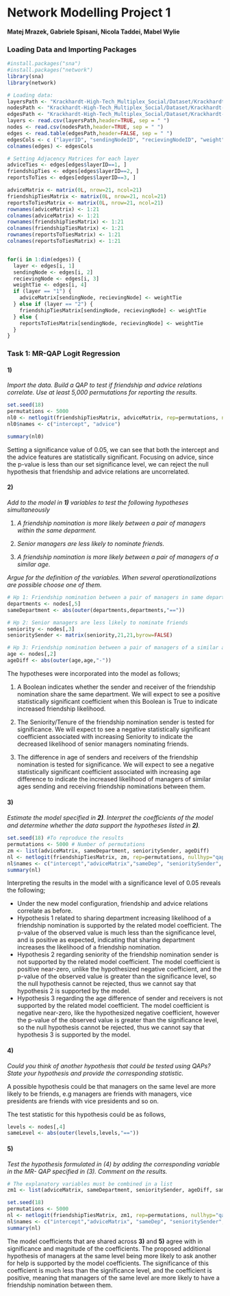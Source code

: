 # Network Modelling Project 1

**Matej Mrazek, Gabriele Spisani, Nicola Taddei, Mabel Wylie**

### Loading Data and Importing Packages

```r
#install.packages("sna")
#install.packages("network")
library(sna)
library(network)

# Loading data: 
layersPath <- "Krackhardt-High-Tech_Multiplex_Social/Dataset/Krackhardt-High-Tech_layers.txt"
nodesPath <- "Krackhardt-High-Tech_Multiplex_Social/Dataset/Krackhardt-High-Tech_nodes.txt"
edgesPath <- "Krackhardt-High-Tech_Multiplex_Social/Dataset/Krackhardt-High-Tech_multiplex.edges"
layers <- read.csv(layersPath,header=TRUE, sep = " ")
nodes <- read.csv(nodesPath,header=TRUE, sep = " ")
edges <- read.table(edgesPath,header=FALSE, sep = " ")
edgesCols <- c ("layerID", "sendingNodeID", "recievingNodeID", "weight")
colnames(edges) <- edgesCols

# Setting Adjacency Matrices for each layer
adviceTies <- edges[edges$layerID==1, ]
friendshipTies <- edges[edges$layerID==2, ]
reportsToTies <- edges[edges$layerID==3, ]

adviceMatrix <- matrix(0L, nrow=21, ncol=21)
friendshipTiesMatrix <- matrix(0L, nrow=21, ncol=21)
reportsToTiesMatrix <- matrix(0L, nrow=21, ncol=21)
rownames(adviceMatrix) <- 1:21
colnames(adviceMatrix) <- 1:21
rownames(friendshipTiesMatrix) <- 1:21
colnames(friendshipTiesMatrix) <- 1:21
rownames(reportsToTiesMatrix) <- 1:21
colnames(reportsToTiesMatrix) <- 1:21


for(i in 1:dim(edges)) {
  layer <- edges[i, 1]
  sendingNode <- edges[i, 2]
  recievingNode <- edges[i, 3]
  weightTie <- edges[i, 4]
  if (layer == "1") {
    adviceMatrix[sendingNode, recievingNode] <- weightTie
  } else if (layer == "2") {
    friendshipTiesMatrix[sendingNode, recievingNode] <- weightTie
  } else {
    reportsToTiesMatrix[sendingNode, recievingNode] <- weightTie
  }
}
```

### Task 1: MR-QAP Logit Regression

#### 1)

*Import the data. Build a QAP to test if friendship and advice relations correlate. Use at least 5,000 permutations for reporting the results.*

```r
set.seed(18)  
permutations <- 5000
nl0 <- netlogit(friendshipTiesMatrix, adviceMatrix, rep=permutations, nullhyp="qapy") 
nl0$names <- c("intercept", "advice")

summary(nl0)
```

Setting a significance value of 0.05, we can see that both the intercept and the advice features are statistically significant. Focusing on advice, since the p-value is less than our set significance level, we can reject the null hypothesis that friendship and advice relations are uncorrelated.

#### 2)

*Add to the model in **1)** variables to test the following hypotheses simultaneously*

1.  *A friendship nomination is more likely between a pair of managers within the same deparment.*

2.  *Senior managers are less likely to nominate friends.*

3.  *A friendship nomination is more likely between a pair of managers of a similar age.*

*Argue for the definition of the variables. When several operationalizations are possible choose one of them.*

```r
# Hp 1: Friendship nomination between a pair of managers in same department
departments <- nodes[,5]
sameDepartment <- abs(outer(departments,departments,"=="))

# Hp 2: Senior managers are less likely to nominate friends
seniority <- nodes[,3]
senioritySender <- matrix(seniority,21,21,byrow=FALSE)

# Hp 3: Friendship nomination between a pair of managers of a similar age	
age <- nodes[,2]
ageDiff <- abs(outer(age,age,"-"))
```

The hypotheses were incorporated into the model as follows;

1.  A Boolean indicates whether the sender and receiver of the friendship nomination share the same department. We will expect to see a positive statistically significant coefficient when this Boolean is True to indicate increased friendship likelihood.

2.  The Seniority/Tenure of the friendship nomination sender is tested for significance. We will expect to see a negative statistically significant coefficient associated with increasing Seniority to indicate the decreased likelihood of senior managers nominating friends.

3.  The difference in age of senders and receivers of the friendship nomination is tested for significance. We will expect to see a negative statistically significant coefficient associated with increasing age difference to indicate the increased likelihood of managers of similar ages sending and receiving friendship nominations between them.

#### 3)

*Estimate the model specified in **2)**. Interpret the coeﬀicients of the model and determine
whether the data support the hypotheses listed in **2)**.*

```r
set.seed(18) #To reproduce the results 
permutations <- 5000 # Number of permutations
zm <- list(adviceMatrix, sameDepartment, senioritySender, ageDiff)
nl <- netlogit(friendshipTiesMatrix, zm, rep=permutations, nullhyp="qapspp")
nl$names <- c("intercept","adviceMatrix","sameDep", "senioritySender", "ageDiff")
summary(nl)
```

Interpreting the results in the model with a significance level of 0.05 reveals the following;

-   Under the new model configuration, friendship and advice relations correlate as before.
-   Hypothesis 1 related to sharing department increasing likelihood of a friendship nomination is supported by the related model coefficient. The p-value of the observed value is much less than the significance level, and is positive as expected, indicating that sharing department increases the likelihood of a friendship nomination.
-   Hypothesis 2 regarding seniority of the friendship nomination sender is not supported by the related model coefficient. The model coefficient is positive near-zero, unlike the hypothesized negative coefficient, and the p-value of the observed value is greater than the significance level, so the null hypothesis cannot be rejected, thus we cannot say that hypothesis 2 is supported by the model.
-   Hypothesis 3 regarding the age difference of sender and receivers is not supported by the related model coefficient. The model coefficient is negative near-zero, like the hypothesized negative coefficient, however the p-value of the observed value is greater than the significance level, so the null hypothesis cannot be rejected, thus we cannot say that hypothesis 3 is supported by the model.

#### 4)

*Could you think of another hypothesis that could be tested using QAPs? State your
hypothesis and provide the corresponding statistic.*

A possible hypothesis could be that managers on the same level are more likely to be friends, e.g managers are friends with managers, vice presidents are friends with vice presidents and so on.

The test statistic for this hypothesis could be as follows,

```r
levels <- nodes[,4]
sameLevel <- abs(outer(levels,levels,"=="))
```

#### 5)

*Test the hypothesis formulated in (4) by adding the corresponding variable in the MR-
QAP specified in (3). Comment on the results.*

```r
# The explanatory variables must be combined in a list
zm1 <- list(adviceMatrix, sameDepartment, senioritySender, ageDiff, sameLevel)

set.seed(18)
permutations <- 5000
nl <- netlogit(friendshipTiesMatrix, zm1, rep=permutations, nullhyp="qapspp")
nl$names <- c("intercept","adviceMatrix", "sameDep", "senioritySender", "ageDiff", "sameLevel")
summary(nl)
```

The model coefficients that are shared across **3)** and **5)** agree with in significance and magnitude of the coefficients. The proposed additional hypothesis of managers at the same level being more likely to ask another for help is supported by the model coefficients. The significance of this coefficient is much less than the significance level, and the coefficient is positive, meaning that managers of the same level are more likely to have a friendship nomination between them.
